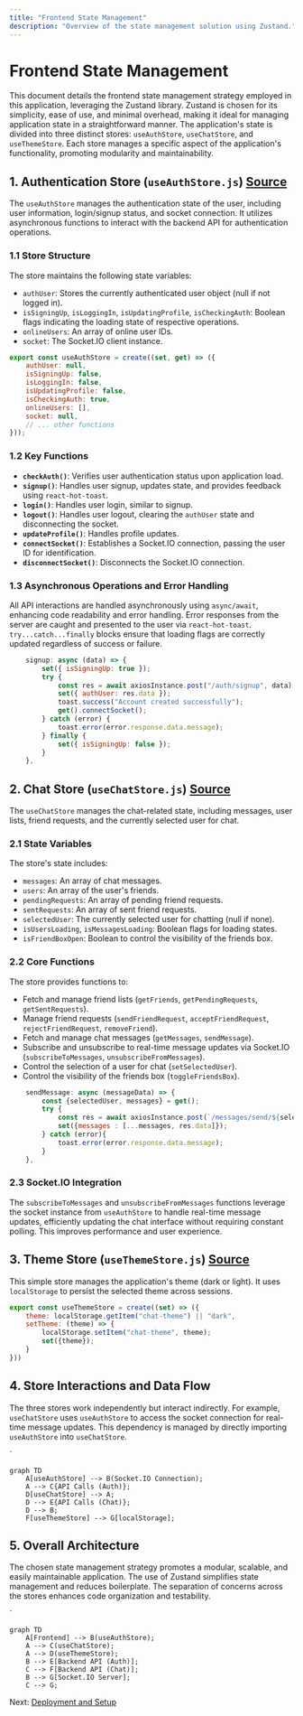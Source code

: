 ```yaml
---
title: "Frontend State Management"
description: "Overview of the state management solution using Zustand."
---
```


# Frontend State Management

<TOC />

This document details the frontend state management strategy employed in this application, leveraging the Zustand library.  Zustand is chosen for its simplicity, ease of use, and minimal overhead, making it ideal for managing application state in a straightforward manner.  The application's state is divided into three distinct stores: `useAuthStore`, `useChatStore`, and `useThemeStore`. Each store manages a specific aspect of the application's functionality, promoting modularity and maintainability.


## 1.  Authentication Store (`useAuthStore.js`) [Source](https://github.com/shinymack/Chat-App-MERN/blob/main/frontend/src/store/useAuthStore.js)

The `useAuthStore` manages the authentication state of the user, including user information, login/signup status, and socket connection.  It utilizes asynchronous functions to interact with the backend API for authentication operations.

### 1.1 Store Structure

The store maintains the following state variables:

*   `authUser`: Stores the currently authenticated user object (null if not logged in).
*   `isSigningUp`, `isLoggingIn`, `isUpdatingProfile`, `isCheckingAuth`: Boolean flags indicating the loading state of respective operations.
*   `onlineUsers`: An array of online user IDs.
*   `socket`: The Socket.IO client instance.


```javascript
export const useAuthStore = create((set, get) => ({
    authUser: null,
    isSigningUp: false,
    isLoggingIn: false,
    isUpdatingProfile: false,
    isCheckingAuth: true,
    onlineUsers: [],
    socket: null,
    // ... other functions
}));
```

### 1.2 Key Functions

*   **`checkAuth()`**: Verifies user authentication status upon application load.
*   **`signup()`**: Handles user signup, updates state, and provides feedback using `react-hot-toast`.
*   **`login()`**: Handles user login, similar to signup.
*   **`logout()`**: Handles user logout, clearing the `authUser` state and disconnecting the socket.
*   **`updateProfile()`**: Handles profile updates.
*   **`connectSocket()`**: Establishes a Socket.IO connection, passing the user ID for identification.
*   **`disconnectSocket()`**: Disconnects the Socket.IO connection.

### 1.3  Asynchronous Operations and Error Handling

All API interactions are handled asynchronously using `async/await`, enhancing code readability and error handling.  Error responses from the server are caught and presented to the user via `react-hot-toast`.  `try...catch...finally` blocks ensure that loading flags are correctly updated regardless of success or failure.


```javascript
    signup: async (data) => {
        set({ isSigningUp: true });
        try {
            const res = await axiosInstance.post("/auth/signup", data);
            set({ authUser: res.data });
            toast.success("Account created successfully");
            get().connectSocket();
        } catch (error) {
            toast.error(error.response.data.message);
        } finally {
            set({ isSigningUp: false });
        }
    },
```

## 2. Chat Store (`useChatStore.js`) [Source](https://github.com/shinymack/Chat-App-MERN/blob/main/frontend/src/store/useChatStore.js)

The `useChatStore` manages the chat-related state, including messages, user lists, friend requests, and the currently selected user for chat.


### 2.1 State Variables

The store's state includes:

*   `messages`: An array of chat messages.
*   `users`: An array of the user's friends.
*   `pendingRequests`: An array of pending friend requests.
*   `sentRequests`: An array of sent friend requests.
*   `selectedUser`: The currently selected user for chatting (null if none).
*   `isUsersLoading`, `isMessagesLoading`: Boolean flags for loading states.
*   `isFriendBoxOpen`: Boolean to control the visibility of the friends box.

### 2.2 Core Functions

The store provides functions to:

*   Fetch and manage friend lists (`getFriends`, `getPendingRequests`, `getSentRequests`).
*   Manage friend requests (`sendFriendRequest`, `acceptFriendRequest`, `rejectFriendRequest`, `removeFriend`).
*   Fetch and manage chat messages (`getMessages`, `sendMessage`).
*   Subscribe and unsubscribe to real-time message updates via Socket.IO (`subscribeToMessages`, `unsubscribeFromMessages`).
*   Control the selection of a user for chat (`setSelectedUser`).
*   Control the visibility of the friends box (`toggleFriendsBox`).


```javascript
    sendMessage: async (messageData) => {
        const {selectedUser, messages} = get();
        try {
            const res = await axiosInstance.post(`/messages/send/${selectedUser._id}`, messageData);
            set({messages : [...messages, res.data]});
        } catch (error){
            toast.error(error.response.data.message);
        }
    },
```

### 2.3  Socket.IO Integration

The `subscribeToMessages` and `unsubscribeFromMessages` functions leverage the socket instance from `useAuthStore` to handle real-time message updates, efficiently updating the chat interface without requiring constant polling.  This improves performance and user experience.



## 3. Theme Store (`useThemeStore.js`) [Source](https://github.com/shinymack/Chat-App-MERN/blob/main/frontend/src/store/useThemeStore.js)

This simple store manages the application's theme (dark or light).  It uses `localStorage` to persist the selected theme across sessions.


```javascript
export const useThemeStore = create((set) => ({
    theme: localStorage.getItem("chat-theme") || "dark",
    setTheme: (theme) => {
        localStorage.setItem("chat-theme", theme);
        set({theme});
    }
}))
```


## 4.  Store Interactions and Data Flow

The three stores work independently but interact indirectly.  For example, `useChatStore` uses `useAuthStore` to access the socket connection for real-time message updates.  This dependency is managed by directly importing `useAuthStore` into `useChatStore`.

`

```mermaid
graph TD
    A[useAuthStore] --> B(Socket.IO Connection);
    A --> C{API Calls (Auth)};
    D[useChatStore] --> A;
    D --> E{API Calls (Chat)};
    D --> B;
    F[useThemeStore] --> G[localStorage];

```




## 5.  Overall Architecture

The chosen state management strategy promotes a modular, scalable, and easily maintainable application. The use of Zustand simplifies state management and reduces boilerplate. The separation of concerns across the stores enhances code organization and testability.

`

```mermaid
graph TD
    A[Frontend] --> B(useAuthStore);
    A --> C(useChatStore);
    A --> D(useThemeStore);
    B --> E[Backend API (Auth)];
    C --> F[Backend API (Chat)];
    B --> G[Socket.IO Server];
    C --> G;
```



Next: [Deployment and Setup](./4_deployment.mdx)